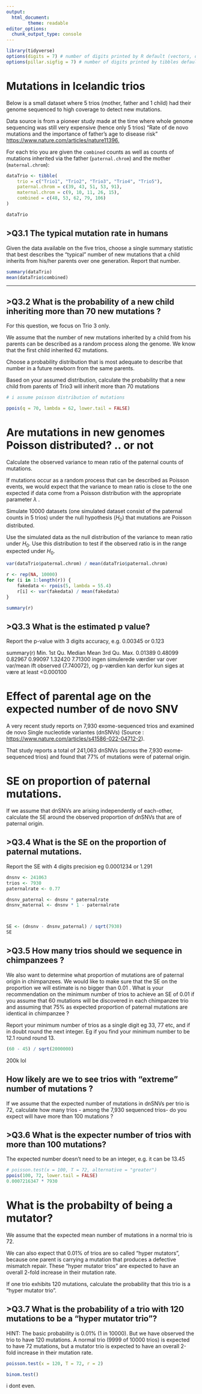 ```yaml
---
output:
  html_document:
        theme: readable
editor_options: 
  chunk_output_type: console
---
```



```r
library(tidyverse)
options(digits = 7) # number of digits printed by R default (vectors, data.frames, lists)
options(pillar.sigfig = 7) # number of digits printed by tibbles default.
```

# Mutations in Icelandic trios

Below is a small dataset where 5 trios (mother, father and 1 child) had their genome sequenced to high coverage to detect new mutations. 

Data source is from a pioneer study made at the time where whole genome sequencing was still very expensive (hence only 5 trios) "Rate of de novo mutations and the importance of father’s age to disease risk" <https://www.nature.com/articles/nature11396.>

For each trio you are given the `combined` counts as well as counts of mutations inherited via the father (`paternal.chrom`) and the mother (`maternal.chrom`): 

```r

dataTrio <- tibble(
    trio = c("Trio1", "Trio2", "Trio3", "Trio4", "Trio5"),
    paternal.chrom = c(39, 43, 51, 53, 91),
    maternal.chrom = c(9, 10, 11, 26, 15),
    combined = c(48, 53, 62, 79, 106)
)

dataTrio
```

## >Q3.1 The typical mutation rate in humans

Given the data available on the five trios, choose a single summary statistic that best describes the "typical" number of new mutations that a child inherits from his/her parents over one generation. Report that number.

```r
summary(dataTrio)
mean(dataTrio$combined)
```

---

## >Q3.2 What is the probability of a new child inheriting more than 70 new mutations ? 

For this question, we focus on Trio 3 only.

We assume that the number of new mutations inherited by a child from his parents can be described as a random process along the genome. We know that the first child inherited 62 mutations. 

Choose a probability distribution that is most adequate to describe that number in a future newborn from the same parents.

Based on your assumed distribution, calculate the probability that a new child from parents of Trio3 will inherit more than 70 mutations

```r
# i assume poisson distribution of mutations

ppois(q = 70, lambda = 62, lower.tail = FALSE)
```



# Are mutations in new genomes Poisson distributed? .. or not  

Calculate the observed variance to mean ratio of the paternal counts of mutations.

If mutations occur as a random process that can be described as Poisson events, we would expect that the variance to mean ratio is close to the one expected if data come from a Poisson distribution with the appropriate parameter $\lambda$ . 

Simulate 10000 datasets (one simulated dataset consist of the paternal counts in 5 trios) under the null hypothesis ($H_0$) that mutations are Poisson distributed.

Use the simulated data as the null distribution of the variance to mean ratio under $H_0$. Use this distribution to test if the observed ratio is in the range expected under $H_0$.

```r
var(dataTrio$paternal.chrom) / mean(dataTrio$paternal.chrom)

r <- rep(NA, 10000)
for (i in 1:length(r)) {
    fakedata <- rpois(5, lambda = 55.4)
    r[i] <- var(fakedata) / mean(fakedata)
}

summary(r)
```

## >Q3.3 What is the estimated p value? 

Report the p-value with 3 digits accuracy, e.g. 0.00345 or 0.123

summary(r)
   Min. 1st Qu.  Median    Mean 3rd Qu.    Max.
0.01389 0.48099 0.82967 0.99097 1.32420 7.71300
ingen simulerede værdier var over var/mean ift observed (7.740072), og p-værdien kan derfor kun siges at være at least 
<0.000100

# Effect of parental age on the expected number of de novo SNV

A very recent study reports on 7,930 exome-sequenced trios and examined de novo Single nucleotide variantes (dnSNVs) (Source : <https://www.nature.com/articles/s41586-022-04712-2>). 

That study reports a total of 241,063 dnSNVs (across the 7,930 exome-sequenced trios) and found that 77% of mutations were of paternal origin. 

# SE on proportion of paternal mutations.

If we assume that dnSNVs are arising independently of each-other, calculate the SE around the observed proportion of dnSNVs that are of paternal origin.

## >Q3.4 What is the SE on the proportion of paternal mutations.

Report the SE with 4 digits precision eg 0.0001234 or 1.291

```r
dnsnv <- 241063
trios <- 7930
paternalrate <- 0.77

dnsnv_paternal <- dnsnv * paternalrate
dnsnv_maternal <- dnsnv * 1 - paternalrate



SE <- (dnsnv - dnsnv_paternal) / sqrt(7930)
SE
```


## >Q3.5 How many trios should we sequence in chimpanzees ? 

We also want to determine what proportion of mutations are of paternal 
origin in chimpanzees. We would like to make sure that the SE on the proportion we will estimate is no bigger than 0.01 . 
What is your recommendation on the minimum number of trios to achieve an SE of 0.01 if you assume that 60 mutations will be discovered in each chimpanzee trio and assuming that 75% as expected proportion of paternal mutations are identical in chimpanzee  ? 

Report your minimum  number of trios  as a single digit eg 33, 77 etc,  and if in doubt round the next integer. Eg if you find your minimum number to be 12.1 round round 13.

```r
(60 - 45) / sqrt(2000000)
```
200k lol


## How likely are we to see trios with "extreme" number of mutations ?  

If we assume that the expected number of mutations in dnSNVs per trio is 72, calculate how many trios - among the 7,930 sequenced trios-  do you expect will have more than 100 mutations ?



## >Q3.6 What is the expecter number of trios with more than 100 mutations?

The expected number doesn't need to be an integer, e.g. it can be 13.45
```r
# poisson.test(x = 100, T = 72, alternative = "greater")
ppois(100, 72, lower.tail = FALSE)
0.0007216347 * 7930
```

# What is the probabilty of being a mutator? 

We assume that the expected mean number of mutations in a normal trio is 72.

We can also expect that 0.01% of trios are so called "hyper mutators", because one parent is carrying a mutation that produces a defective mismatch repair. These "hyper mutator trios" are expected to have an overall 2-fold increase in their mutation rate.

If one trio exhibits 120 mutations, calculate the probability that this trio is a "hyper mutator trio".

## >Q3.7 What is the probability of a trio with 120 mutations to be a "hyper mutator trio"?

HINT: The basic probability is 0.01% (1 in 10000). But we have observed the trio to have 120 mutations. A normal trio (9999 of 10000 trios) is expected to have 72 mutations, but a mutator trio is expected to have an overall 2-fold increase in their mutation rate.

```r
poisson.test(x = 120, T = 72, r = 2)

binom.test()
```
i dont even. 

